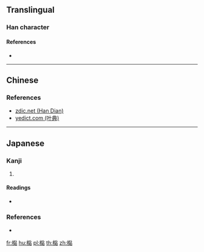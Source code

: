 {{character info/new}}
==Translingual==

===Han character===
{{Han char|rn=75|rad=木|as=13|sn=17|four=|canj=DFFR,XDFFR|ids=⿰木煔}}

====References====
* {{Han ref|kx=0556.110|dkj=15643|dj=0945.290|hdz=21305.080|uh=6A86}}

----

==Chinese==
{{zh-see|杉|v}}

===References===
* [http://www.zdic.net/z/1c/js/6A86.htm zdic.net (Han Dian)]
* [http://yedict.com/htm/6A/6A86.htm yedict.com (叶典)]

----

==Japanese==

===Kanji===
{{ja-kanji|grade=|rs=木13}}

# {{alternative form of|杉|lang=ja}}

====Readings====
* {{ja-readings|on=[[さん]] (san)|kun=[[すぎ]] (sugi)}}

===References===
* {{R:Koseki Moji|177410}}

[[fr:檆]]
[[hu:檆]]
[[pl:檆]]
[[th:檆]]
[[zh:檆]]